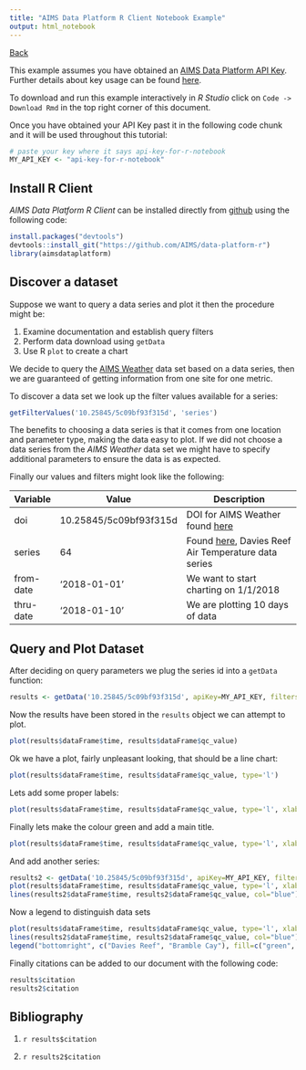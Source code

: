 ```yaml
---
title: "AIMS Data Platform R Client Notebook Example"
output: html_notebook
---
```


[Back](../../index)

This example assumes you have obtained an [AIMS Data Platform API Key](https://aims.github.io/data-platform/key-request).  Further details about key usage can be found [here](https://aims.github.io/data-platform-r/index#usage-of-aims-dataplatform-api-key).

To download and run this example interactively in *R Studio* click on `Code -> Download Rmd` in the top right corner of this document.

Once you have obtained your API Key past it in the following code chunk and it will be used throughout this tutorial:

```r
# paste your key where it says api-key-for-r-notebook
MY_API_KEY <- "api-key-for-r-notebook"

```

Install R Client
----------------

*AIMS Data Platform R Client* can be installed directly from [github](https://github.com/aims/data-platform-r) using the following code:

```r
install.packages("devtools")
devtools::install_git("https://github.com/AIMS/data-platform-r")
library(aimsdataplatform)

```

Discover a dataset
------------------

Suppose we want to query a data series and plot it then the procedure might be:

1. Examine documentation and establish query filters
2. Perform data download using `getData`
3. Use R `plot` to create a chart

We decide to query the [AIMS Weather](https://aims.github.io/data-platform/weather) data set based on a data series, then we are guaranteed of getting information from one site for one metric.

To discover a data set we look up the filter values available for a series:


```r
getFilterValues('10.25845/5c09bf93f315d', 'series')
```

The benefits to choosing a data series is that it comes from one location and parameter type, making the data easy to plot.  If we did not choose a data series from the *AIMS Weather* data set we might have to specify additional parameters to ensure the data is as expected.

Finally our values and filters might look like the following:

Variable  | Value                  | Description
----------|------------------------|-------------------------------------------------------
doi       | 10.25845/5c09bf93f315d | DOI for AIMS Weather found [here](https://aims.github.io/data-platform)
series    | 64                     | Found [here](https://aims.github.io/data-platform/weather/series), Davies Reef Air Temperature data series
from-date | '2018-01-01'           | We want to start charting on 1/1/2018
thru-date | '2018-01-10'           | We are plotting 10 days of data


Query and Plot Dataset
----------------------

After deciding on query parameters we plug the series id into a `getData` function:

```r
results <- getData('10.25845/5c09bf93f315d', apiKey=MY_API_KEY, filters=list('series'=64, 'from-date'='2018-01-01', 'thru-date'='2018-01-10'))

```

Now the results have been stored in the `results` object we can attempt to plot.

```r
plot(results$dataFrame$time, results$dataFrame$qc_value)

```

Ok we have a plot, fairly unpleasant looking, that should be a line chart:

```r
plot(results$dataFrame$time, results$dataFrame$qc_value, type='l')

```

Lets add some proper labels:

```r
plot(results$dataFrame$time, results$dataFrame$qc_value, type='l', xlab="Date", ylab="Air Temperature")

```

Finally lets make the colour green and add a main title.

```r
plot(results$dataFrame$time, results$dataFrame$qc_value, type='l', xlab="Date", ylab="Air Temperature", main="Davies Reef Platform Air Temperature", col='green')

```

And add another series:

```r
results2 <- getData('10.25845/5c09bf93f315d', apiKey=MY_API_KEY, filters=list('series'=87929, 'from-date'='2018-01-01', 'thru-date'='2018-01-10'))
plot(results$dataFrame$time, results$dataFrame$qc_value, type='l', xlab="Date", ylab="Air Temperature", main="Air Temperature at AIMS Weather Stations", col='green')
lines(results2$dataFrame$time, results2$dataFrame$qc_value, col="blue")

```

Now a legend to distinguish data sets

```r
plot(results$dataFrame$time, results$dataFrame$qc_value, type='l', xlab="Date", ylab="Air Temperature", main="Air Temperature at AIMS Weather Stations", col='green')
lines(results2$dataFrame$time, results2$dataFrame$qc_value, col="blue")
legend("bottomright", c("Davies Reef", "Bramble Cay"), fill=c("green", "blue"))

```

Finally citations can be added to our document with the following code:

```r
results$citation
results2$citation

```

Bibliography
------------

1. `r results$citation`

2. `r results2$citation`

